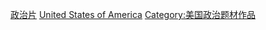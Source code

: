 [[Category:美國各類型電影|政治片]]
[[Category:政治電影|United States of America]]
[[Category:美国政治题材作品|Category:美国政治题材作品]]